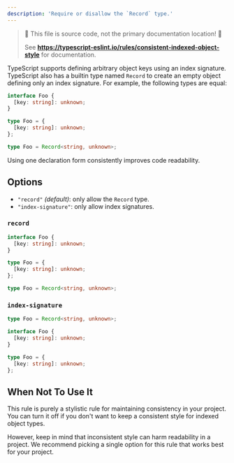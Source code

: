 ```yaml
---
description: 'Require or disallow the `Record` type.'
---
```



> 🛑 This file is source code, not the primary documentation location! 🛑
>
> See **https://typescript-eslint.io/rules/consistent-indexed-object-style** for documentation.

TypeScript supports defining arbitrary object keys using an index signature. TypeScript also has a builtin type named `Record` to create an empty object defining only an index signature. For example, the following types are equal:

```ts
interface Foo {
  [key: string]: unknown;
}

type Foo = {
  [key: string]: unknown;
};

type Foo = Record<string, unknown>;
```

Using one declaration form consistently improves code readability.

## Options

- `"record"` _(default)_: only allow the `Record` type.
- `"index-signature"`: only allow index signatures.

### `record`

<Tabs>
<TabItem value="❌ Incorrect">

```ts option='"record"'
interface Foo {
  [key: string]: unknown;
}

type Foo = {
  [key: string]: unknown;
};
```

</TabItem>
<TabItem value="✅ Correct">

```ts option='"record"'
type Foo = Record<string, unknown>;
```

</TabItem>
</Tabs>

### `index-signature`

<Tabs>
<TabItem value="❌ Incorrect">

```ts option='"index-signature"'
type Foo = Record<string, unknown>;
```

</TabItem>
<TabItem value="✅ Correct">

```ts option='"index-signature"'
interface Foo {
  [key: string]: unknown;
}

type Foo = {
  [key: string]: unknown;
};
```

</TabItem>
</Tabs>

## When Not To Use It

This rule is purely a stylistic rule for maintaining consistency in your project.
You can turn it off if you don't want to keep a consistent style for indexed object types.

However, keep in mind that inconsistent style can harm readability in a project.
We recommend picking a single option for this rule that works best for your project.
